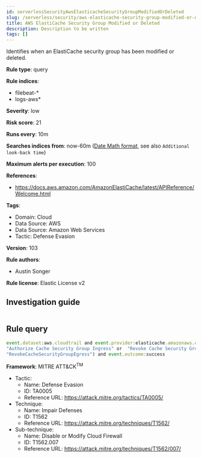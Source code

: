 ```yaml
---
id: serverlessSecurityAwsElasticacheSecurityGroupModifiedOrDeleted
slug: /serverless/security/aws-elasticache-security-group-modified-or-deleted
title: AWS ElastiCache Security Group Modified or Deleted
description: Description to be written
tags: []
---
```


<div id="aws-elasticache-security-group-modified-or-deleted"></div>

Identifies when an ElastiCache security group has been modified or deleted.

**Rule type**: query

**Rule indices**: 

* filebeat-*
* logs-aws*

**Severity**: low

**Risk score**: 21

**Runs every**: 10m

**Searches indices from**: now-60m ([Date Math format](((ref))/common-options.html#date-math), see also <DocLink id="serverlessSecurityRulesUiCreate" section="set-the-rules-schedule">`Additional look-back time`</DocLink>)

**Maximum alerts per execution**: 100

**References**: 

* https://docs.aws.amazon.com/AmazonElastiCache/latest/APIReference/Welcome.html

**Tags**: 

* Domain: Cloud
* Data Source: AWS
* Data Source: Amazon Web Services
* Tactic: Defense Evasion

**Version**: 103

**Rule authors**: 

* Austin Songer

**Rule license**: Elastic License v2

## Investigation guide

```markdown

```

## Rule query

```js
event.dataset:aws.cloudtrail and event.provider:elasticache.amazonaws.com and event.action:("Delete Cache Security Group" or
"Authorize Cache Security Group Ingress" or  "Revoke Cache Security Group Ingress" or "AuthorizeCacheSecurityGroupEgress" or
"RevokeCacheSecurityGroupEgress") and event.outcome:success

```

**Framework**: MITRE ATT&CK<sup>TM</sup>

* Tactic:
    * Name: Defense Evasion
    * ID: TA0005
    * Reference URL: https://attack.mitre.org/tactics/TA0005/
* Technique:
    * Name: Impair Defenses
    * ID: T1562
    * Reference URL: https://attack.mitre.org/techniques/T1562/
* Sub-technique:
    * Name: Disable or Modify Cloud Firewall
    * ID: T1562.007
    * Reference URL: https://attack.mitre.org/techniques/T1562/007/

